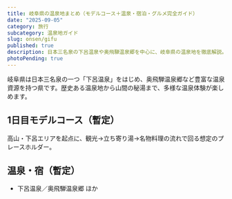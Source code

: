 ```yaml
---
title: 岐阜県の温泉地まとめ（モデルコース＋温泉・宿泊・グルメ完全ガイド）
date: "2025-09-05"
category: 旅行
subcategory: 温泉地ガイド
slug: onsen/gifu
published: true
description: 日本三名泉の下呂温泉や奥飛騨温泉郷を中心に、岐阜県の温泉地を徹底解説。モデルコースと宿・グルメの楽しみ方を紹介。
photoPending: true
---
```


岐阜県は日本三名泉の一つ「下呂温泉」をはじめ、奥飛騨温泉郷など豊富な温泉資源を持つ県です。歴史ある温泉地から山間の秘湯まで、多様な温泉体験が楽しめます。

<PhotoPending caption="岐阜県の温泉地マップ" />

## 1日目モデルコース（暫定）
高山・下呂エリアを起点に、観光→立ち寄り湯→名物料理の流れで回る想定のプレースホルダー。

<PhotoPending caption="高山・下呂エリアの観光ルート" />

## 温泉・宿（暫定）
- 下呂温泉／奥飛騨温泉郷 ほか

<PhotoPending caption="下呂温泉の旅館街" />
